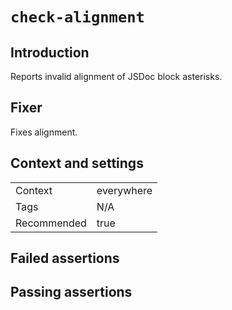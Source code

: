 # `check-alignment`

## Introduction

Reports invalid alignment of JSDoc block asterisks.

## Fixer

Fixes alignment.

## Context and settings

|||
|---|---|
|Context|everywhere|
|Tags|N/A|
|Recommended|true|


## Failed assertions

<Assertions rule="checkAlignment" />

## Passing assertions

<Assertions rule="checkAlignment" passing />
